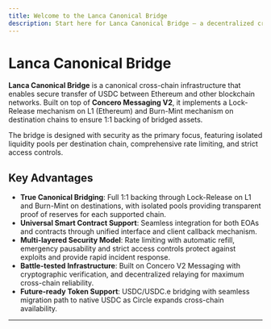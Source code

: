 ```yaml
---
title: Welcome to the Lanca Canonical Bridge
description: Start here for Lanca Canonical Bridge — a decentralized cross-chain bridge.
---
```


# Lanca Canonical Bridge

**Lanca Canonical Bridge** is a canonical cross-chain infrastructure that enables secure transfer of USDC between Ethereum and other blockchain networks. Built on top of **Concero Messaging V2**, it implements a Lock-Release mechanism on L1 (Ethereum) and Burn-Mint mechanism on destination chains to ensure 1:1 backing of bridged assets.

The bridge is designed with security as the primary focus, featuring isolated liquidity pools per destination chain, comprehensive rate limiting, and strict access controls.

## Key Advantages

- **True Canonical Bridging**: Full 1:1 backing through Lock-Release on L1 and Burn-Mint on destinations, with isolated pools providing transparent proof of reserves for each supported chain.
- **Universal Smart Contract Support**: Seamless integration for both EOAs and contracts through unified interface and client callback mechanism.
- **Multi-layered Security Model**: Rate limiting with automatic refill, emergency pausability and strict access controls protect against exploits and provide rapid incident response.
- **Battle-tested Infrastructure**: Built on Concero V2 Messaging with cryptographic verification, and decentralized relaying for maximum cross-chain reliability.
- **Future-ready Token Support**: USDC/USDC.e bridging with seamless migration path to native USDC as Circle expands cross-chain availability.

---
